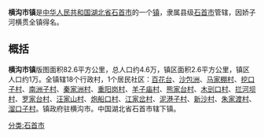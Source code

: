 {{更新|time=2019-04-14T09:55:34+00:00}}
{{Infobox China County
|county          = 橫溝市鎮
|state           = [[湖北省|湖北省]]
|Belong          = [[石首市|石首市]]
|Types           = [[鎮|鎮]]
|founded         = 1986年8月
|officerTitle    = 鎮長
|officer         = 劉來
|area_total      = 82.6
|census yr       = 2002年
|population_total= 4.6
|post code       = 434402
|phone code      = 716
}}
'''横沟市镇'''是[[中华人民共和国|中华人民共和国]][[湖北省|湖北省]][[石首市|石首市]]的一个[[镇|镇]]，隶属县级[[石首市|石首市]]管辖，因娇子河横贯全镇得名。

== 概括 ==
'''横沟市镇'''版图面积82.6平方公里，总人口约4.6万，镇区面积2.6平方公里，镇区人口约1万。全镇辖18个行政村，1个居民社区：[[百花台|百花台]]、[[沙包洲|沙包洲]]、[[马家棚村|马家棚村]]、[[挖口子村|挖口子村]]、[[南洲子村|南洲子村]]、[[秦家洲村|秦家洲村]]、[[重阳岗村|重阳岗村]]、[[羊子庙村|羊子庙村]]、[[熊家台村|熊家台村]]、[[木剅口村|木剅口村]]、[[拦河坝村|拦河坝村]]、[[罗家台村|罗家台村]]、[[汪家山村|汪家山村]]、[[炮船口村|炮船口村]]、[[江家岔村|江家岔村]]、[[泥港子村|泥港子村]]、[[新沙村|新沙村]]、[[朱家渡村|朱家渡村]]、[[溜口子村|溜口子村]]。镇政府驻横沟市。中国湖北省石首市辖下镇。

[[分类:石首市|分类:石首市]]